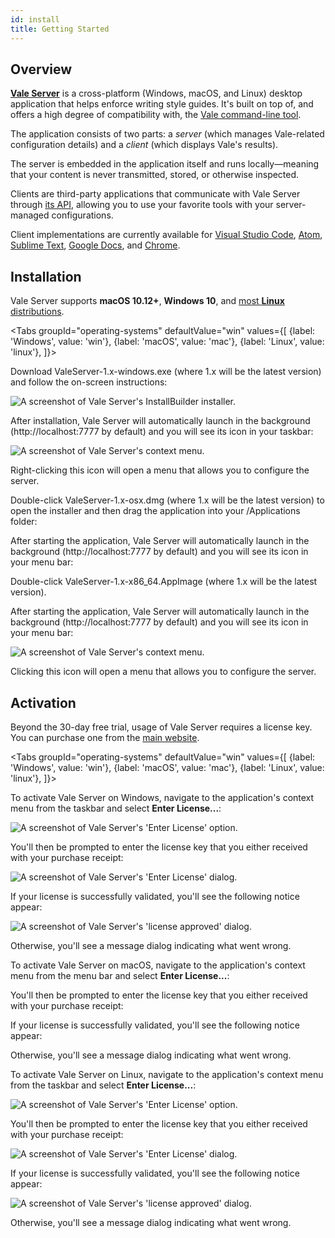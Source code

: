 ```yaml
---
id: install
title: Getting Started
---
```



## Overview

[**Vale Server**](https://errata.ai/vale-server/) is a cross-platform (Windows, macOS, and Linux) desktop application that
helps enforce writing style guides. It's built on top of, and offers a high
degree of compatibility with, the [Vale command-line tool](/vale/about).

The application consists of two parts: a *server* (which manages Vale-related
configuration details) and a *client* (which displays Vale's results).

The server is embedded in the application itself and runs
locally&mdash;meaning that your content is never transmitted, stored, or
otherwise inspected.

Clients are third-party applications that communicate with Vale Server through
[its API](https://docs.errata.ai/api/index.html), allowing you to use your
favorite tools with your server-managed configurations.

Client implementations are currently available for
[Visual Studio Code](/vale-server/clients/vscode),
[Atom](/vale-server/clients/atom),
[Sublime Text](/vale-server/clients/sublime-text),
[Google Docs](/vale-server/clients/google-docs), and
[Chrome](/vale-server/clients/chrome).

## Installation

Vale Server supports **macOS 10.12+**, **Windows 10**, and [most **Linux** distributions](https://appimage.org/).

<Tabs
  groupId="operating-systems"
  defaultValue="win"
  values={[
    {label: 'Windows', value: 'win'},
    {label: 'macOS', value: 'mac'},
    {label: 'Linux', value: 'linux'},
  ]}>

  <TabItem value="win">
    <p>Download <span className="code">ValeServer-1.x-windows.exe</span> (where <span className="code">1.x</span> will be the latest version) and follow the on-screen instructions:</p>
    <img
      alt="A screenshot of Vale Server's InstallBuilder installer."
      src={useBaseUrl('img/vale-server/win/installer-light.png')}
      className="sm-img"
    />
    <p>After installation, Vale Server will automatically launch in the background (<span className="code">http://localhost:7777</span> by default) and you will see its icon in your taskbar:</p>
    <img
      alt="A screenshot of Vale Server's context menu."
      src={useBaseUrl('img/vale-server/win/menu-light.png')}
      className="xs-img"
    />
    <p>Right-clicking this icon will open a menu that allows you to configure the server.</p>
  </TabItem>

  <TabItem value="mac">
    <p>Double-click <span className="code">ValeServer-1.x-osx.dmg</span> (where <span className="code">1.x</span> will be the latest version) to open the installer and then drag the application into your <span className="code">/Applications</span> folder:</p>
    <AdaptiveImg
      alt="A screenshot of Vale Server's DMG installer."
      src={useBaseUrl('img/vale-server/mac/installer')}
      format=".png"
      size="sm">
    </AdaptiveImg>
    <p>After starting the application, Vale Server will automatically launch in the background (<span className="code">http://localhost:7777</span> by default) and you will see its icon in your menu bar:</p>
    <AdaptiveImg
      alt="A screenshot of Vale Server's context menu."
      src={useBaseUrl('img/vale-server/mac/menu')}
      format=".png"
      size="xs">
    </AdaptiveImg>
  </TabItem>

  <TabItem value="linux">
    <p>Double-click <span className="code">ValeServer-1.x-x86_64.AppImage</span> (where <span className="code">1.x</span> will be the latest version).</p>
    <p>After starting the application, Vale Server will automatically launch in the background (<span className="code">http://localhost:7777</span> by default) and you will see its icon in your menu bar:</p>
    <img
      alt="A screenshot of Vale Server's context menu."
      src={useBaseUrl('img/vale-server/linux/menu.png')}
      className="xs-img"
    />
    <p>Clicking this icon will open a menu that allows you to configure the server.</p>
  </TabItem>

</Tabs>

## Activation

Beyond the 30-day free trial, usage of Vale Server requires a license key. You
can purchase one from the [main website](https://errata.ai/vale-server/#purchase).

<Tabs
  groupId="operating-systems"
  defaultValue="win"
  values={[
    {label: 'Windows', value: 'win'},
    {label: 'macOS', value: 'mac'},
    {label: 'Linux', value: 'linux'},
  ]}>

  <TabItem value="win">
    <p>To activate Vale Server on Windows, navigate to the application's context menu from the taskbar and select <b>Enter License...</b>:</p>
    <img
      alt="A screenshot of Vale Server's 'Enter License' option."
      src={useBaseUrl('img/vale-server/win/enter-license.png')}
      className="xs-img"
    />
    <p>You'll then be prompted to enter the license key that you either received with your purchase receipt:</p>
    <img
      alt="A screenshot of Vale Server's 'Enter License' dialog."
      src={useBaseUrl('img/vale-server/win/license-input-light.png')}
      className="sm-img"
    />
    <p>If your license is successfully validated, you'll see the following notice appear:</p>
    <img
      alt="A screenshot of Vale Server's 'license approved' dialog."
      src={useBaseUrl('img/vale-server/win/license-dialog.png')}
      className="sm-img"
    />
    <p>Otherwise, you'll see a message dialog indicating what went wrong.</p>
  </TabItem>

  <TabItem value="mac">
    <p>To activate Vale Server on macOS, navigate to the application's context menu from the menu bar and select <b>Enter License...</b>:</p>
    <AdaptiveImg
      alt="A screenshot of Vale Server's 'Enter License' option."
      src={useBaseUrl('img/vale-server/mac/enter-license')}
      format=".png"
      size="xs">
    </AdaptiveImg>
    <p>You'll then be prompted to enter the license key that you either received with your purchase receipt:</p>
    <AdaptiveImg
      alt="A screenshot of Vale Server's 'Enter License' dialog."
      src={useBaseUrl('img/vale-server/mac/license-input')}
      format=".png"
      size="sm">
    </AdaptiveImg>
    <p>If your license is successfully validated, you'll see the following notice appear:</p>
    <AdaptiveImg
      alt="A screenshot of Vale Server's 'license approved' dialog."
      src={useBaseUrl('img/vale-server/mac/key-dialog')}
      format=".png"
      size="sm">
    </AdaptiveImg>
    <p>Otherwise, you'll see a message dialog indicating what went wrong.</p>
  </TabItem>

  <TabItem value="linux">
    <p>To activate Vale Server on Linux, navigate to the application's context menu from the taskbar and select <b>Enter License...</b>:</p>
    <img
      alt="A screenshot of Vale Server's 'Enter License' option."
      src={useBaseUrl('img/vale-server/linux/activate.png')}
      className="xs-img"
    />
    <p>You'll then be prompted to enter the license key that you either received with your purchase receipt:</p>
    <img
      alt="A screenshot of Vale Server's 'Enter License' dialog."
      src={useBaseUrl('img/vale-server/linux/license.png')}
      className="xs-img"
    />
    <p>If your license is successfully validated, you'll see the following notice appear:</p>
    <img
      alt="A screenshot of Vale Server's 'license approved' dialog."
      src={useBaseUrl('img/vale-server/linux/activated.png')}
      className="xs-img"
    />
    <p>Otherwise, you'll see a message dialog indicating what went wrong.</p>
  </TabItem>

</Tabs>
